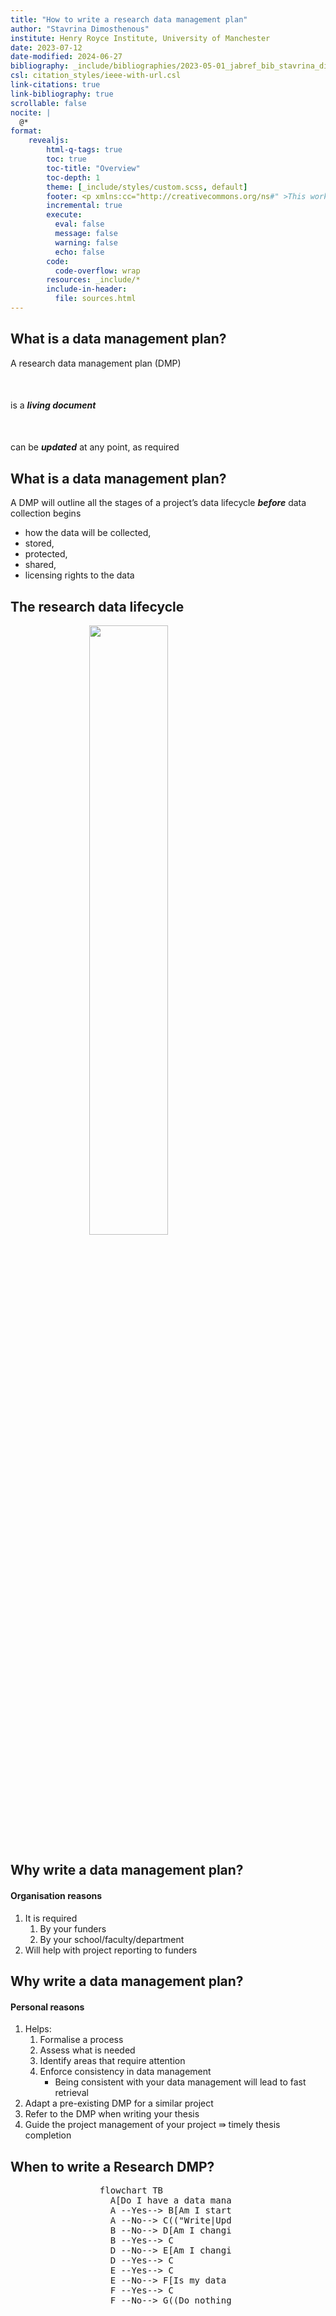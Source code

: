 ```yaml
---
title: "How to write a research data management plan"
author: "Stavrina Dimosthenous"
institute: Henry Royce Institute, University of Manchester
date: 2023-07-12
date-modified: 2024-06-27
bibliography: _include/bibliographies/2023-05-01_jabref_bib_stavrina_dimosthenous.bib
csl: citation_styles/ieee-with-url.csl
link-citations: true
link-bibliography: true
scrollable: false
nocite: |
  @*
format:
    revealjs:
        html-q-tags: true
        toc: true
        toc-title: "Overview"
        toc-depth: 1
        theme: [_include/styles/custom.scss, default]
        footer: <p xmlns:cc="http://creativecommons.org/ns#" >This work by <a rel="cc:attributionURL dct:creator" property="cc:attributionName" href="https://orcid.org/0000-0002-6199-5094">Stavrina Dimosthenous</a> is licensed under <a href="https://creativecommons.org/licenses/by-nc-sa/4.0/?ref=chooser-v1" target="_blank" rel="license noopener noreferrer" style="display:inline-block;">CC BY-NC-SA 4.0<img style="height:22px!important;margin-left:3px;vertical-align:text-bottom;" src="https://mirrors.creativecommons.org/presskit/icons/cc.svg?ref=chooser-v1" alt=""><img style="height:22px!important;margin-left:3px;vertical-align:text-bottom;" src="https://mirrors.creativecommons.org/presskit/icons/by.svg?ref=chooser-v1" alt=""><img style="height:22px!important;margin-left:3px;vertical-align:text-bottom;" src="https://mirrors.creativecommons.org/presskit/icons/nc.svg?ref=chooser-v1" alt=""><img style="height:22px!important;margin-left:3px;vertical-align:text-bottom;" src="https://mirrors.creativecommons.org/presskit/icons/sa.svg?ref=chooser-v1" alt=""></a></p>
        incremental: true
        execute:
          eval: false
          message: false
          warning: false
          echo: false
        code:
          code-overflow: wrap
        resources: _include/*
        include-in-header: 
          file: sources.html
---
```


## What is a data management plan?

A research data management plan (DMP)

:::{.fragment style="margin:10% 0"}
is a ***living document***
:::

:::{.fragment}
can be ***updated*** at any point, as required
:::


## What is a data management plan?
A DMP will outline all the stages of a project's data lifecycle ***before*** data collection begins

- how the data will be collected, 
- stored,
- protected,
- shared,
- licensing rights to the data

## The research data lifecycle

![](images/rdm_images/rdm_lifecycle_royce.png){style="display:block;height:50%;width:50%;margin:0 auto;"}

## Why write a data management plan?
#### Organisation reasons
1. It is required
   1. By your funders
   2. By your school/faculty/department
2. Will help with project reporting to funders

## Why write a data management plan?{.smaller}
#### Personal reasons

1. Helps:
   1. Formalise a process
   2. Assess what is needed
   3. Identify areas that require attention
   4. Enforce consistency in data management
      - Being consistent with your data management will lead to fast retrieval 
2. Adapt a pre-existing DMP for a similar project
3. Refer to the DMP when writing your thesis
4. Guide the project management of your project ⇛ timely thesis completion


## When to write a Research DMP?

<div class="cell" style="display:block; margin:0 0 0 25%; height:45%; width:45%;">
<div class="cell-output-display">
<div id="when-rmdp">
<div>
<pre class="mermaid" data-label="when-rmdp">
  flowchart TB
    A[Do I have a data managment plan?]
    A --Yes--> B[Am I starting a new experiment?]
    A --No--> C(("Write|Update\n my DMP"))
    B --No--> D[Am I changing where I store my research data?]
    B --Yes--> C
    D --No--> E[Am I changing my processing methods?]
    D --Yes--> C
    E --Yes--> C
    E --No--> F[Is my data retention/preservation policy changing?]
    F --Yes--> C
    F --No--> G((Do nothing))
</pre>
</div>
</div>
</div>
</div>

## Plan{.smaller}

### Gather your resources

- Guidance and policy documents including:
  1. Funder guidance
  2. Institutional guidance
  3. Private funder guidance (e.g. industrial sponsor)
- Decide on your DMP workflow
  - When to update
  - One vs. several DMPs
- Seek reviewers for your DMP

## Plan{.smaller}

### Consider your project

- Pre-existing data
- Research group data management methods
  1. Does the group use a particular storage system?
  2. How does my group share files internally and externally?
  3. How does my group collaborate?
  4. How does my group manage physical data storage, i.e. samples
- Institutional data management resources
- Is the data sensitive to a defence or commercial project?

## Collect

- What type of data?
  - Physical (Don't forget samples are data too!)
    - What types of samples?
  - Digital
    - What file formats?

## Collect

- How?
  - Physical
    - Received from partner?
    - Created in lab?
  - Digital
    - What pieces of data acquisition equipment?
    - How data will be generated from simulations?

## Collect

- Where will the data be acquired from?
  - Novel?
  - Publicly available?
  - Data from group?
  - Data from partners?

## Collect{.smaller}

- What Software do I need?
  - Do I need specialised software to acquire and analyse the data?
  - What type of file formats does the software I need export to?
  - Can I convert acquired data to open file formats?
  - How will I acquire this software? 
    - Free and Open Source?
    - Licensed?
- What support will I need from institutional resources (people)?
- What software will I be using to track samples?
  - Sample tracking software?
- What software will I be using to track experiments?
  - Electronic laboratory notebooks?

## Process{.smaller}
- Does data need to be transferred between locations?
- How will data be organised?
  - Sensible directory naming conventions
  - Sensible file naming conventions
- Does data come in proprietary file formats?
  - Does it need to be converted to an open file format?
  - Will it be easily accessible by 'analysis programmes'?
- Will data need to be cleaned before analysis?

:::{.fragment}
<span style="font-size:3rem;">***How will the processing step be documented?***</span>
:::

## Analyse

<div style="margin: 20% 0;">

<span style="font-size:4rem;">***Well documented == reproducible***</span>

</div>
## Preserve
- How will the data be stored temporarily, short-term, long-term?
- How long will the data be retained for after the end of the project?
- Will the data be archived?
- Are there any data destruction procedures that need to be followed?
- Public v Institutional (or Subscription) & Open v Subscription-based Repositories

## Share

Two aspects to sharing research and data:

1. Internal to the project
   - Perhaps external to your institution
2. Publishing  


## Share{.smaller}

Consider:

- Who owns the intellectual property rights to the data?
- Partner policy
- Funder policy

Will determine:

- If the data will remain with the research group
- How the data can be shared?
- Where the data can be shared?
- Who will have reuse rights to it?

## Share

Repositories:

- Which repository will make my data more visible? (**F**indable to the community)
- Is there a specific repository to desposit to in accordance with my funder policy?
- Could my data be made more **A**ccessible **I**nteroperable **R**eusable?
- How do I want to license my data/code?

## Share

Open access:

<ol>
<li class="fragment fade-in-then-semi-out">Diamond</li>
<li class="fragment">Gold</li>
<li class="fragment">Green</li>
</ol>

<!-- :::{.fragment .fade-in-then-semi-out}
1. Diamond
:::
1. Gold
2. Green -->

Financial aspect:

- What will I do if I can't publish Gold Open Access?

## Tips

:::{.fragment}
Weave RDM practices into your everyday workflow
:::

:::{.fragment .faded-smaller}
Not just an afterthought or check-marking activity
:::

:::{.fragment .faded-smaller}
Even as a one-person lab
:::

:::{.fragment .faded-smaller}
It is part of your work and responsibilities
:::

:::{.fragment}
Seniors need to encourage, support and promote RDM
:::

:::{.fragment}
Ask if your research group has a nominated data management champion
:::

## Remember

:::{.fragment style="margin:10% 0"}
It is a ***living document***
:::

:::{.fragment}
can ***change*** to reflect changes in the direction of your project
:::


## Resources

<div style="margin: 20% 0;">

<a href="https://royce-data.github.io/royce-data-handbook/rdm/rdmp-guide.html#data-sharing" style="font-size:4rem;color:$link-color">Data Curators RDMP Guide</a>

</div>

## References{ style="font-size:18px;"}

:::{#refs}
:::